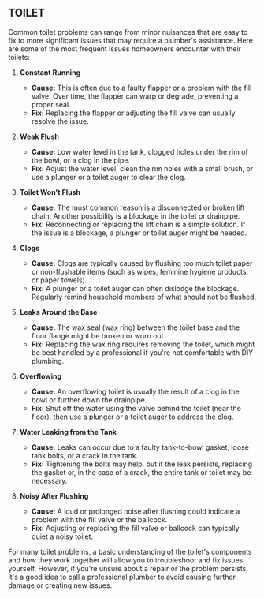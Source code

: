 ## TOILET

Common toilet problems can range from minor nuisances that are easy to fix to more significant issues that may require a plumber's assistance. Here are some of the most frequent issues homeowners encounter with their toilets:

1. **Constant Running**

    - **Cause:** This is often due to a faulty flapper or a problem with the fill valve. Over time, the flapper can warp or degrade, preventing a proper seal.
    - **Fix:** Replacing the flapper or adjusting the fill valve can usually resolve the issue.

2. **Weak Flush**

    - **Cause:** Low water level in the tank, clogged holes under the rim of the bowl, or a clog in the pipe.
    - **Fix:** Adjust the water level, clean the rim holes with a small brush, or use a plunger or a toilet auger to clear the clog.

3. **Toilet Won't Flush**

    - **Cause:** The most common reason is a disconnected or broken lift chain. Another possibility is a blockage in the toilet or drainpipe.
    - **Fix:** Reconnecting or replacing the lift chain is a simple solution. If the issue is a blockage, a plunger or toilet auger might be needed.

4. **Clogs**

    - **Cause:** Clogs are typically caused by flushing too much toilet paper or non-flushable items (such as wipes, feminine hygiene products, or paper towels).
    - **Fix:** A plunger or a toilet auger can often dislodge the blockage. Regularly remind household members of what should not be flushed.

5. **Leaks Around the Base**

    - **Cause:** The wax seal (wax ring) between the toilet base and the floor flange might be broken or worn out.
    - **Fix:** Replacing the wax ring requires removing the toilet, which might be best handled by a professional if you're not comfortable with DIY plumbing.

6. **Overflowing**

    - **Cause:** An overflowing toilet is usually the result of a clog in the bowl or further down the drainpipe.
    - **Fix:** Shut off the water using the valve behind the toilet (near the floor), then use a plunger or a toilet auger to address the clog.

7. **Water Leaking from the Tank**

    - **Cause:** Leaks can occur due to a faulty tank-to-bowl gasket, loose tank bolts, or a crack in the tank.
    - **Fix:** Tightening the bolts may help, but if the leak persists, replacing the gasket or, in the case of a crack, the entire tank or toilet may be necessary.

8. **Noisy After Flushing**
    - **Cause:** A loud or prolonged noise after flushing could indicate a problem with the fill valve or the ballcock.
    - **Fix:** Adjusting or replacing the fill valve or ballcock can typically quiet a noisy toilet.

For many toilet problems, a basic understanding of the toilet's components and how they work together will allow you to troubleshoot and fix issues yourself. However, if you're unsure about a repair or the problem persists, it's a good idea to call a professional plumber to avoid causing further damage or creating new issues.
